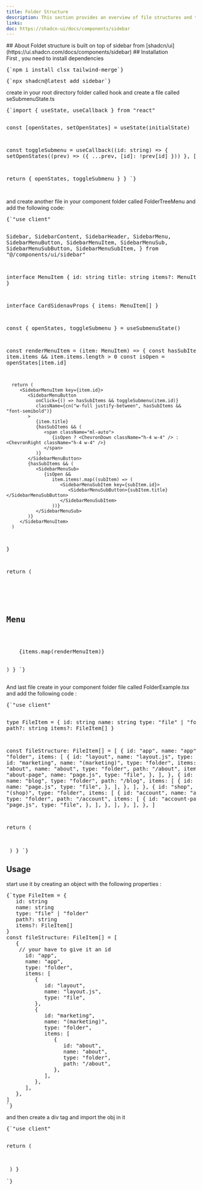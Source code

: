 ```yaml
---
title: Folder Structure
description: This section provides an overview of file structures and their implementation using the FileTree component.
links:
doc: https://shadcn-ui/docs/components/sidebar
---
```


<ComponentPreview name="folder-tree-demo"/>
## About
Foldet structure is built on top of <MdxBadge>sidebar</MdxBadge> from [shadcn/ui](https://ui.shadcn.com/docs/components/sidebar)
## Installation
<div className="not-prose md:px-0 px-4">
<Step>
<StepItem title="Install dependencies">
First , you need to install dependencies
<Pre className="language-bash">
{`npm i install clsx tailwind-merge`}
</Pre>
<Pre className="language-bash">
{`npx shadcn@latest add sidebar`}
</Pre>
</StepItem>
  <StepItem title="Create utils.ts"> 
  <ComponentUtilsText/>
  <ComponentUtils/>
  </StepItem>
<StepItem title="Create the hook">
create in your root directory folder called <MdxBadge>hook</MdxBadge> and create a file called <MdxBadge>seSubmenuState.ts </MdxBadge>
<Pre className="language-typescript" folderPath="hooks/use-submenu-state.ts">
{`import { useState, useCallback } from "react"

   const [openStates, setOpenStates] = useState(initialState)

const toggleSubmenu = useCallback((id: string) => {
setOpenStates((prev) => ({ ...prev, [id]: !prev[id] }))
}, [])

return { openStates, toggleSubmenu }
}
`}

</Pre>
</StepItem>
<StepItem title="Create Folder-Tree Component">
<ComponentSource name="folder-tree-demo" />
</StepItem>
<StepItem title="Create folder menu">
and create another file in your <MdxBadge>component</MdxBadge> folder called <MdxBadge>FolderTreeMenu</MdxBadge> and add the following code:
<CodeBlockWrapper>
<Pre className="language-typescript" folderPath="components/FolderTreeMenu.tsx">
{`"use client"


  Sidebar,
  SidebarContent,
  SidebarHeader,
  SidebarMenu,
  SidebarMenuButton,
  SidebarMenuItem,
  SidebarMenuSub,
  SidebarMenuSubButton,
  SidebarMenuSubItem,
} from "@/components/ui/sidebar"

interface MenuItem {
id: string
title: string
items?: MenuItem[]
}

interface CardSidenavProps {
items: MenuItem[]
}

   const { openStates, toggleSubmenu } = useSubmenuState()

const renderMenuItem = (item: MenuItem) => {
const hasSubItems = item.items && item.items.length > 0
const isOpen = openStates[item.id]

      return (
         <SidebarMenuItem key={item.id}>
            <SidebarMenuButton
               onClick={() => hasSubItems && toggleSubmenu(item.id)}
               className={cn("w-full justify-between", hasSubItems && "font-semibold")}
            >
               {item.title}
               {hasSubItems && (
                  <span className="ml-auto">
                     {isOpen ? <ChevronDown className="h-4 w-4" /> : <ChevronRight className="h-4 w-4" />}
                  </span>
               )}
            </SidebarMenuButton>
            {hasSubItems && (
               <SidebarMenuSub>
                  {isOpen &&
                     item.items!.map((subItem) => (
                        <SidebarMenuSubItem key={subItem.id}>
                           <SidebarMenuSubButton>{subItem.title}</SidebarMenuSubButton>
                        </SidebarMenuSubItem>
                     ))}
               </SidebarMenuSub>
            )}
         </SidebarMenuItem>
      )

}

return (

<Sidebar className="w-64 rounded-lg border bg-card text-card-foreground shadow-sm">
  <SidebarHeader className="px-4 py-2">
    <h2 className="text-lg font-semibold">Menu</h2>
  </SidebarHeader>
  <SidebarContent>
    <SidebarMenu>{items.map(renderMenuItem)}</SidebarMenu>
  </SidebarContent>
</Sidebar>
) } `}

</Pre>
</CodeBlockWrapper>
</StepItem>
<StepItem title="Create example folder">
And last file create in your <MdxBadge>component</MdxBadge> folder file called <MdxBadge>FolderExample.tsx</MdxBadge> and add the following code :
<CodeBlockWrapper>
<Pre className="language-typescript" folderPath="components/FolderExample.tsx">
{`"use client"


type FileItem = {
id: string
name: string
type: "file" | "folder"
path?: string
items?: FileItem[]
}

const fileStructure: FileItem[] = [
{
id: "app",
name: "app",
type: "folder",
items: [
{
id: "layout",
name: "layout.js",
type: "file",
},
{
id: "marketing",
name: "(marketing)",
type: "folder",
items: [
{
id: "about",
name: "about",
type: "folder",
path: "/about",
items: [
{
id: "about-page",
name: "page.js",
type: "file",
},
],
},
{
id: "blog",
name: "blog",
type: "folder",
path: "/blog",
items: [
{
id: "blog-page",
name: "page.js",
type: "file",
},
],
},
],
},
{
id: "shop",
name: "(shop)",
type: "folder",
items: [
{
id: "account",
name: "account",
type: "folder",
path: "/account",
items: [
{
id: "account-page",
name: "page.js",
type: "file",
},
],
},
],
},
],
},
]

   return (
      <div className="flex items-center justify-center ">
         <FolderTree items={fileStructure} />
      </div>
   )
} 
`}
</Pre>
</CodeBlockWrapper>
</StepItem>
<StepItem title="Be comfortable to use it and make it yours"/>
</Step>
</div>

## Usage

<div className="not-prose space space-y-4">
<p className="text-base">
start use it by creating an object with the following properties :
</p>
<Pre className="language-typescript">
{`type FileItem = {
   id: string
   name: string
   type: "file" | "folder"
   path?: string
   items?: FileItem[]
}
const fileStructure: FileItem[] = [
   {
    // your have to give it an id
      id: "app",
      name: "app",
      type: "folder",
      items: [
         {
            id: "layout",
            name: "layout.js",
            type: "file",
         },
         {
            id: "marketing",
            name: "(marketing)",
            type: "folder",
            items: [
               {
                  id: "about",
                  name: "about",
                  type: "folder",
                  path: "/about",
               },
            ],
         },
      ],
   },
]
`}
</Pre>
<p className="text-base">
and then create a <MdxBadge>div tag</MdxBadge> and import  the obj in it
</p>
<Pre className="language-typescript" folderPath="components/FolderTreeExample.tsx">
{`"use client"

   return (
      <div className="flex items-center justify-center ">
         <FolderTree items={fileStructure} />
      </div>
   )
}  
`}
</Pre>
</div

>
